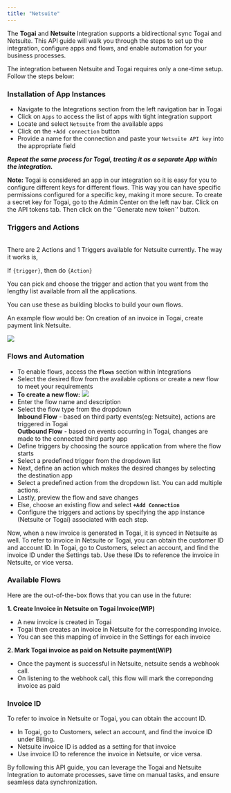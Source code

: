 ```yaml
---
title: "Netsuite"
---
```


The **Togai** and **Netsuite** Integration supports a bidirectional sync  Togai and Netsuite. This API guide will walk you through the steps to set up the integration, configure apps and flows, and enable automation for your business processes.

The integration between Netsuite and Togai requires only a one-time setup. Follow the steps below:

###  Installation of App Instances  
[](#installation-of-app-instances)  
   * Navigate to the Integrations section from the left navigation bar in Togai  
   * Click on `Apps` to access the list of apps with tight integration support  
   * Locate and select `Netsuite` from the available apps  
   * Click on the `+Add connection` button  
   * Provide a name for the connection and paste your `Netsuite API key` into the appropriate field

**_Repeat the same process for Togai, treating it as a separate App within the integration._**

  
**Note:** Togai is considered an app in our integration so it is easy for you to configure different keys for different flows. This way you can have specific permissions configured for a specific key, making it more secure. To create a secret key for Togai, go to the Admin Center on the left nav bar. Click on the API tokens tab. Then click on the ‘\`Generate new token\`’ button.
###  Triggers and Actions
[](#triggers-and-actions)  
There are 2 Actions and 1 Triggers available for Netsuite currently. The way it works is,

If `{trigger}`, then do `{Action}`

You can pick and choose the trigger and action that you want from the lengthy list available from all the applications. 

You can use these as building blocks to build your own flows.

An example flow would be: On creation of an invoice in Togai, create payment link Netsuite. 

![](/docs/integrations/images/netsuite-actions.png) 
###  Flows and Automation
* To enable flows, access the **`Flows`** section within Integrations
* Select the desired flow from the available options or create a new flow to meet your requirements
* **To create a new flow:**
![](/docs/integrations/images/d3f89f5-image.png) 
* Enter the flow name and description
* Select the flow type from the dropdown  
**Inbound Flow** \- based on third party events(eg: Netsuite), actions are triggered in Togai  
**Outbound Flow** \- based on events occurring in Togai, changes are made to the connected third party app
* Define triggers by choosing the source application from where the flow starts
* Select a predefined trigger from the dropdown list
* Next, define an action which makes the desired changes by selecting the destination app
* Select a predefined action from the dropdown list. You can add multiple actions.
* Lastly, preview the flow and save changes
* Else, choose an existing flow and select **`+Add Connection`**
* Configure the triggers and actions by specifying the app instance (Netsuite or Togai) associated with each step.

Now, when a new invoice is generated in Togai, it is synced in Netsuite as well. To refer to invoice in Netsuite or Togai, you can obtain the customer ID and account ID. In Togai, go to Customers, select an account, and find the invoice ID under the Settings tab. Use these IDs to reference the invoice in Netsuite, or vice versa.

###  Available Flows

Here are the out-of-the-box flows that you can use in the future: 

**1\. Create Invoice in Netsuite on Togai Invoice(WIP)**

* A new invoice is created in Togai
* Togai then creates an invoice in Netsuite for the corresponding invoice.
* You can see this mapping of invoice in the Settings for each invoice

**2\. Mark Togai invoice as paid on Netsuite payment(WIP)**

* Once the payment is successful in Netsuite, netsuite sends a webhook call.
* On listening to the webhook call, this flow will mark the correpondng invoice as paid

###  Invoice ID

To refer to invoice in Netsuite or Togai, you can obtain the account ID.

* In Togai, go to Customers, select an account, and find the  invoice ID under Billing.
* Netsuite invoice ID is added as a setting for that invoice
* Use invoice ID to reference the invoice in Netsuite, or vice versa.

By following this API guide, you can leverage the Togai and Netsuite Integration to automate processes, save time on manual tasks, and ensure seamless data synchronization.